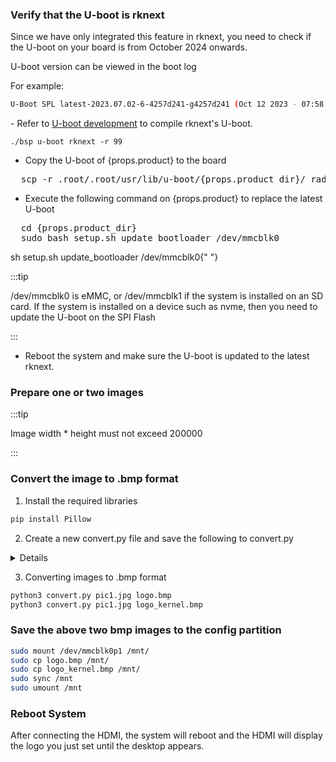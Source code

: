### Verify that the U-boot is rknext

Since we have only integrated this feature in rknext, you need to check if the U-boot on your board is from October 2024 onwards.

U-boot version can be viewed in the boot log

For example:

```bash
U-Boot SPL latest-2023.07.02-6-4257d241-g4257d241 (Oct 12 2023 - 07:58:46 +0000)
```

<Tabs queryString="version">
<TabItem value="U-boot 是 2024 年 10 月份之前的">
</TabItem>
<TabItem value="U-boot 是 2024 年 10 月份之后的">
- Refer to <a href={props.uboot_develop}> U-boot development</a> to compile rknext's U-boot.

```
./bsp u-boot rknext -r 99
```

- Copy the U-boot of {props.product} to the board

<pre style={{ margin: 0 }}>
  scp -r .root/.root/usr/lib/u-boot/{props.product_dir}/ radxa@192.168.xx.xx:~/
</pre>

- Execute the following command on {props.product} to replace the latest U-boot

<pre style={{ margin: 0 }}>
  cd {props.product_dir}
  sudo bash setup.sh update_bootloader /dev/mmcblk0
</pre>

sh setup.sh update_bootloader /dev/mmcblk0{" "}

:::tip

/dev/mmcblk0 is eMMC, or /dev/mmcblk1 if the system is installed on an SD card.
If the system is installed on a device such as nvme, then you need to update the U-boot on the SPI Flash

:::

- Reboot the system and make sure the U-boot is updated to the latest rknext.

</TabItem>
</Tabs>

### Prepare one or two images

:::tip

Image width \* height must not exceed 200000

:::

### Convert the image to .bmp format

1. Install the required libraries

```bash
pip install Pillow
```

2. Create a new convert.py file and save the following to convert.py

<details>

    <summary>convert.py</summary>

```py

from PIL import Image
import os
import sys

class ImageConverter:
    def __init__(self, input_path, output_path):
        self.input_path = input_path
        self.output_path = output_path
        self.target_size = 0.5 * 1024 * 1024  # 0.5 MB in bytes (512 KB)

    def convert_to_bmp(self):
        with Image.open(self.input_path) as img:
            # Convert to RGB since BMP doesn't support transparency
            img = img.convert("RGB")

            # Resize the image if the file size exceeds 0.5 MB
            img = self.resize_to_fit(img)

            # Save as BMP
            img.save(self.output_path, format='BMP')

    def resize_to_fit(self, img):
        # Gradually reduce the size of the image until it fits within the target size
        while True:
            img.save(self.output_path, format='BMP')
            if os.path.getsize(self.output_path) <= self.target_size:
                break
            # Reduce the size by 10%
            width, height = img.size
            img = img.resize((int(width * 0.9), int(height * 0.9)), Image.ANTIALIAS)
        return img

def main(input_file, output_file):
    converter = ImageConverter(input_file, output_file)
    converter.convert_to_bmp()

if __name__ == "__main__":
    if len(sys.argv) != 3:
        print("Usage: python3 convert_logo.py <input.jpg> <output.bmp>")
    else:
        main(sys.argv[1], sys.argv[2])

```

</details>

3. Converting images to .bmp format

```bash
python3 convert.py pic1.jpg logo.bmp
python3 convert.py pic1.jpg logo_kernel.bmp
```

### Save the above two bmp images to the config partition

```bash
sudo mount /dev/mmcblk0p1 /mnt/
sudo cp logo.bmp /mnt/
sudo cp logo_kernel.bmp /mnt/
sudo sync /mnt
sudo umount /mnt
```

### Reboot System

After connecting the HDMI, the system will reboot and the HDMI will display the logo you just set until the desktop appears.
